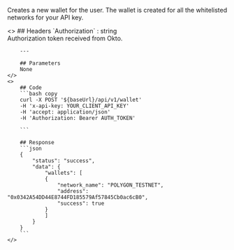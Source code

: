 
Creates a new wallet for the user. The wallet is created for all the whitelisted networks for your API key.

<ColumnLayout>
    <>
        ## Headers
        `Authorization` : string <br />
        Authorization token received from Okto.

        ---
        
        ## Parameters
        None
    </>
    <>
        ## Code
        ```bash copy
        curl -X POST '${baseUrl}/api/v1/wallet' 
        -H 'x-api-key: YOUR_CLIENT_API_KEY'
        -H 'accept: application/json' 
        -H 'Authorization: Bearer AUTH_TOKEN'

        ```

        ## Response
        ```json
        {
            "status": "success",
            "data": {
                "wallets": [
                {
                    "network_name": "POLYGON_TESTNET",
                    "address": "0x0342A54DD44E8744FD185579Af57845Cb0ac6cB0",
                    "success": true
                }
                ]
            }
        }
        ```
    </>
</ColumnLayout>